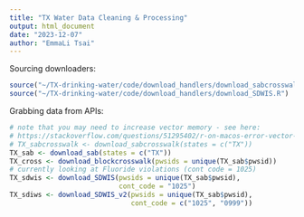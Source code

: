 ```yaml
---
title: "TX Water Data Cleaning & Processing"
output: html_document
date: "2023-12-07"
author: "EmmaLi Tsai" 
---
```


Sourcing downloaders: 
```r
source("~/TX-drinking-water/code/download_handlers/download_sabcrosswalk.R")
source("~/TX-drinking-water/code/download_handlers/download_SDWIS.R")
```

Grabbing data from APIs: 
```r
# note that you may need to increase vector memory - see here: 
# https://stackoverflow.com/questions/51295402/r-on-macos-error-vector-memory-exhausted-limit-reached
# TX_sabcrosswalk <- download_sabcrosswalk(states = c("TX"))
TX_sab <- download_sab(states = c("TX"))
TX_cross <- download_blockcrosswalk(pwsids = unique(TX_sab$pwsid))
# currently looking at Fluoride violations (cont code = 1025)
TX_sdwis <- download_SDWIS(pwsids = unique(TX_sab$pwsid), 
                           cont_code = "1025")
TX_sdiws <- download_SDWIS_v2(pwsids = unique(TX_sab$pwsid), 
                              cont_code = c("1025", "0999"))
```